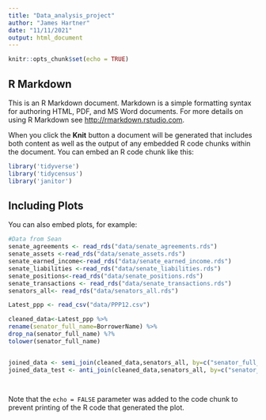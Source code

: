 ```yaml
---
title: "Data_analysis_project"
author: "James Hartner"
date: "11/11/2021"
output: html_document
---
```


```r
knitr::opts_chunk$set(echo = TRUE)
```

## R Markdown

This is an R Markdown document. Markdown is a simple formatting syntax for authoring HTML, PDF, and MS Word documents. For more details on using R Markdown see <http://rmarkdown.rstudio.com>.

When you click the **Knit** button a document will be generated that includes both content as well as the output of any embedded R code chunks within the document. You can embed an R code chunk like this:

```r
library('tidyverse')
library('tidycensus')
library('janitor')
```

## Including Plots

You can also embed plots, for example:

```r
#Data from Sean 
senate_agreements <- read_rds("data/senate_agreements.rds")
senate_assets <-read_rds("data/senate_assets.rds")
senate_earned_income<-read_rds("data/senate_earned_income.rds")
senate_liabilities <-read_rds("data/senate_liabilities.rds")
senate_positions<-read_rds("data/senate_positions.rds")
senate_transactions <- read_rds("data/senate_transactions.rds")
senators_all<- read_rds("data/senators_all.rds")
```
```r
Latest_ppp <- read_csv("data/PPP12.csv")
```

```r
cleaned_data<-Latest_ppp %>%
rename(senator_full_name=BorrowerName) %>%
drop_na(senator_full_name) %?%
tolower(senator_full_name)


joined_data <- semi_join(cleaned_data,senators_all, by=c("senator_full_name"))
joined_data_test <- anti_join(cleaned_data,senators_all, by=c("senator_full_name"))




```
Note that the `echo = FALSE` parameter was added to the code chunk to prevent printing of the R code that generated the plot.
